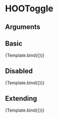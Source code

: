 
<Meta title="Atoms/Input/HOOToggle" component={HOOToggle} />

# HOOToggle


## Arguments

<ArgsTable of={HOOToggle} />


## Basic
<Canvas>
  <Story 
    name="Basic"
    args = { 
      { labelOn: "On", labelOff: "Off" }
    }>
    {Template.bind({})}
  </Story>
</Canvas>

## Disabled
<Canvas>
  <Story 
    name="Disabled"
    args = { 
      { labelOn: "On", labelOff: "Off", disabled: true }
    }>
    {Template.bind({})}
  </Story>
</Canvas>

## Extending
<Canvas>
  <Story 
    name="Extending"
    args = { 
     { labelOn: "On", labelOff: "Off", rootElementAttributes: { style: { backgroundColor: "pink" } }}
    }>
    {Template.bind({})}
  </Story>
</Canvas>
